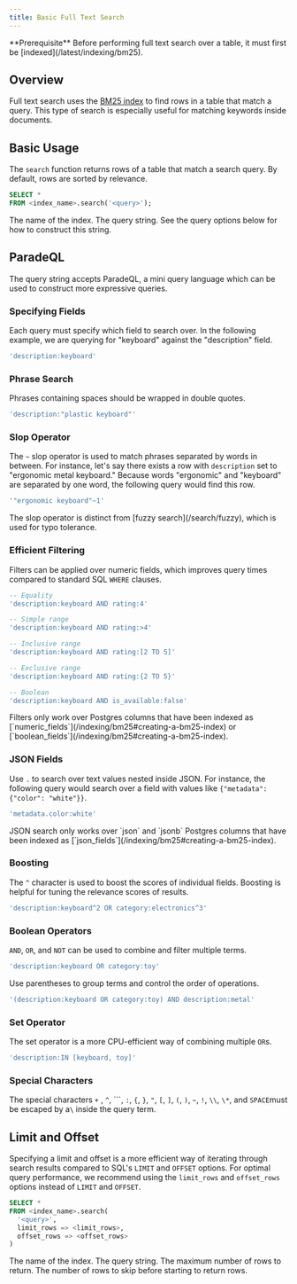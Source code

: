 ```yaml
---
title: Basic Full Text Search
---
```


<Note>
  **Prerequisite** Before performing full text search over a table, it must
  first be [indexed](/latest/indexing/bm25).
</Note>

## Overview

Full text search uses the [BM25 index](/latest/indexing/bm25) to find rows in a table that match a query.
This type of search is especially useful for matching keywords inside documents.

## Basic Usage

The `search` function returns rows of a table that match a search query. By default, rows are sorted by relevance.

```sql
SELECT *
FROM <index_name>.search('<query>');
```

<ParamField body="index_name" required>
  The name of the index.
</ParamField>
<ParamField body="query" required>
  The query string. See the query options below for how to construct this
  string.
</ParamField>

## ParadeQL

The query string accepts ParadeQL, a mini query language which can be used to construct more expressive queries.

### Specifying Fields

Each query must specify which field to search over. In the following example, we are querying for
"keyboard" against the "description" field.

```sql
'description:keyboard'
```

### Phrase Search

Phrases containing spaces should be wrapped in double quotes.

```sql
'description:"plastic keyboard"'
```

### Slop Operator

The `~` slop operator is used to match phrases separated by words in between. For instance, let's say
there exists a row with `description` set to "ergonomic metal keyboard." Because words "ergonomic" and "keyboard"
are separated by one word, the following query would find this row.

```sql
'"ergonomic keyboard"~1'
```

<Note>
  The slop operator is distinct from [fuzzy search](/search/fuzzy), which is
  used for typo tolerance.
</Note>

### Efficient Filtering

Filters can be applied over numeric fields, which improves query times compared to standard SQL `WHERE` clauses.

```sql
-- Equality
'description:keyboard AND rating:4'

-- Simple range
'description:keyboard AND rating:>4'

-- Inclusive range
'description:keyboard AND rating:[2 TO 5]'

-- Exclusive range
'description:keyboard AND rating:{2 TO 5}'

-- Boolean
'description:keyboard AND is_available:false'
```

<Note>
  Filters only work over Postgres columns that have been indexed as
  [`numeric_fields`](/indexing/bm25#creating-a-bm25-index) or
  [`boolean_fields`](/indexing/bm25#creating-a-bm25-index).
</Note>

### JSON Fields

Use `.` to search over text values nested inside JSON. For instance, the following query would search
over a field with values like `{"metadata": {"color": "white"}}`.

```sql
'metadata.color:white'
```

<Note>
  JSON search only works over `json` and `jsonb` Postgres columns that have been
  indexed as [`json_fields`](/indexing/bm25#creating-a-bm25-index).
</Note>

### Boosting

The `^` character is used to boost the scores of individual fields. Boosting is helpful for tuning
the relevance scores of results.

```sql
'description:keyboard^2 OR category:electronics^3'
```

### Boolean Operators

`AND`, `OR`, and `NOT` can be used to combine and filter multiple terms.

```sql
'description:keyboard OR category:toy'
```

Use parentheses to group terms and control the order of operations.

```sql
'(description:keyboard OR category:toy) AND description:metal'
```

### Set Operator

The set operator is a more CPU-efficient way of combining multiple `OR`s.

```sql
'description:IN [keyboard, toy]'
```

### Special Characters

The special characters `+` , `^`, ```, `:`, `{`, `}`, `"`, `[`, `]`, `(`, `)`, `~`, `!`, `\\`, `\*`, and `SPACE`must be escaped by a`\` inside the query term.

## Limit and Offset

Specifying a limit and offset is a more efficient way of iterating through search results compared to
SQL's `LIMIT` and `OFFSET` options. For optimal query performance, we recommend using the `limit_rows` and
`offset_rows` options instead of `LIMIT` and `OFFSET`.

```sql
SELECT *
FROM <index_name>.search(
  '<query>',
  limit_rows => <limit_rows>,
  offset_rows => <offset_rows>
)
```

<ParamField body="index_name" required>
  The name of the index.
</ParamField>
<ParamField body="query" required>
  The query string.
</ParamField>
<ParamField body="limit_rows">The maximum number of rows to return.</ParamField>
<ParamField body="offset_rows">
  The number of rows to skip before starting to return rows.
</ParamField>
